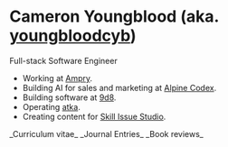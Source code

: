 # Cameron Youngblood <span className="text-muted-foreground">(aka. [youngbloodcyb](https://github.com/youngbloodcyb))</span>

Full-stack Software Engineer

- Working at [Ampry](https://ampry.com).
- Building AI for sales and marketing at [Alpine Codex](https://alpinecodex.com).
- Building software at [9d8](https://9d8.dev).
- Operating [atka](https://atka.co/).
- Creating content for [Skill Issue Studio](https://skillissue.studio/).

<Link href="/me" className="border-b w-fit">
  _Curriculum vitae_
</Link>

<Link href="/journal" className="border-b w-fit">
  _Journal Entries_
</Link>

<Link href="/books" className="border-b w-fit">
  _Book reviews_
</Link>
